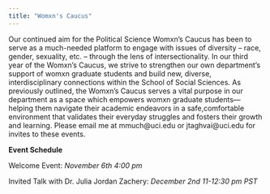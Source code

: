 ```yaml
---
title: "Womxn's Caucus"
---
```


Our continued aim for the Political Science Womxn’s Caucus has been to serve as 
a much-needed platform to engage with issues of diversity – race, gender, 
sexuality, etc. – through the lens of intersectionality. In our third year of 
the Womxn’s Caucus, we strive to strengthen our own department's support 
of womxn graduate students and build new, diverse, 
interdisciplinary connections within the School of Social Sciences. 
As previously outlined, the Womxn’s Caucus serves a vital purpose in our 
department as a space which empowers womxn graduate students—helping them 
navigate their academic endeavors in a safe,comfortable environment that 
validates their everyday struggles and fosters their growth and learning.
Please email me at mmuch@uci.edu or jtaghvai@uci.edu for invites to these events.

**Event Schedule**

Welcome Event: _November 6th 4:00 pm_

Invited Talk with Dr. Julia Jordan Zachery: _December 2nd 11-12:30 pm PST_